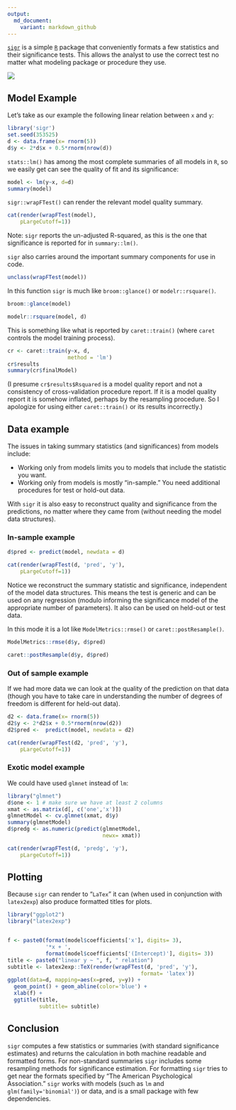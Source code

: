 ```yaml
---
output:
  md_document:
    variant: markdown_github
---
```


[`sigr`](https://CRAN.R-project.org/package=sigr) is a simple [`R`](https://cran.r-project.org) package that conveniently formats a few statistics and their significance tests.  This allows the analyst to use the correct test no matter what modeling package or procedure they use.

![](sigr.png)

## Model Example

Let's take as our example the following linear relation between `x` and `y`:

```r
library('sigr')
set.seed(353525)
d <- data.frame(x= rnorm(5))
d$y <- 2*d$x + 0.5*rnorm(nrow(d))
```

`stats::lm()` has among the most complete summaries of all models in `R`, so we
easily get can see the quality of fit and its significance:

```r
model <- lm(y~x, d=d)
summary(model)
```

`sigr::wrapFTest()` can render the relevant model quality summary.

```r
cat(render(wrapFTest(model),
    pLargeCutoff=1))
```

Note: `sigr` reports the un-adjusted R-squared, as this is the one that significance is reported for in `summary::lm()`.

`sigr` also carries around the important summary components for use 
in code.

```r
unclass(wrapFTest(model))
```

In this function `sigr` is much like `broom::glance()` or `modelr::rsquare()`.

```r
broom::glance(model)
```

```r
modelr::rsquare(model, d)
```

This is something like what is reported by `caret::train()` (where `caret` controls the model training process).

```r
cr <- caret::train(y~x, d, 
                   method = 'lm')
cr$results
summary(cr$finalModel)
```

(I presume `cr$results$Rsquared` is a model quality report and not a consistency of cross-validation procedure report.  If it is a model quality report it is somehow inflated, perhaps by the resampling procedure. So I apologize for using either `caret::train()` or its results incorrectly.)

## Data example

The issues in taking summary statistics (and significances) from models include:

  * Working only from models limits you to models that include the statistic you want.
  * Working only from models is mostly "in-sample."  You need additional procedures for test or hold-out data.

With `sigr` it is also easy to reconstruct quality and significance from the predictions, no matter 
where they came from (without needing the model data structures).

### In-sample example

```r
d$pred <- predict(model, newdata = d)
```

```r
cat(render(wrapFTest(d, 'pred', 'y'),
    pLargeCutoff=1))
```

Notice we reconstruct the summary statistic and significance, independent of the model data structures. This means the test is generic and can be used
on any regression (modulo informing the significance model of the appropriate
number of parameters).  It also can be used on held-out or test data.

In this mode it is a lot like `ModelMetrics::rmse()` or `caret::postResample()`.

```r
ModelMetrics::rmse(d$y, d$pred)
```

```r
caret::postResample(d$y, d$pred)
```


### Out of sample example

If we had more data we can look at the quality of the prediction on
that data  (though you have to take care in understanding the number of degrees of freedom is different for held-out data).

```r
d2 <- data.frame(x= rnorm(5))
d2$y <- 2*d2$x + 0.5*rnorm(nrow(d2))
d2$pred <-  predict(model, newdata = d2)
```

```r
cat(render(wrapFTest(d2, 'pred', 'y'),
    pLargeCutoff=1))
```

### Exotic model example

We could have used `glmnet` instead of `lm`:

```r
library("glmnet")
d$one <- 1 # make sure we have at least 2 columns
xmat <- as.matrix(d[, c('one','x')])
glmnetModel <- cv.glmnet(xmat, d$y)
summary(glmnetModel)
d$predg <- as.numeric(predict(glmnetModel, 
                              newx= xmat))
```

```r
cat(render(wrapFTest(d, 'predg', 'y'),
    pLargeCutoff=1))
```

## Plotting

Because `sigr` can render to "`LaTex`" it can (when used in conjunction with `latex2exp`)
also produce formatted titles for plots.


```r
library("ggplot2")
library("latex2exp")


f <- paste0(format(model$coefficients['x'], digits= 3), 
            '*x + ',
            format(model$coefficients['(Intercept)'], digits= 3))
title <- paste0("linear y ~ ", f, " relation")
subtitle <- latex2exp::TeX(render(wrapFTest(d, 'pred', 'y'), 
                                          format= 'latex'))
ggplot(data=d, mapping=aes(x=pred, y=y)) + 
  geom_point() + geom_abline(color='blue') +
  xlab(f) +
  ggtitle(title, 
          subtitle= subtitle)
```

## Conclusion

`sigr` computes a few statistics or summaries (with standard significance estimates) and returns the calculation in both machine readable and formatted forms.  For non-standard summaries `sigr` includes some resampling methods for significance estimation. For formatting `sigr` tries to get near the formats specified by "The American Psychological Association." `sigr` works with models (such as `lm` and `glm(family='binomial')`) or data, and is a small package with few dependencies.

